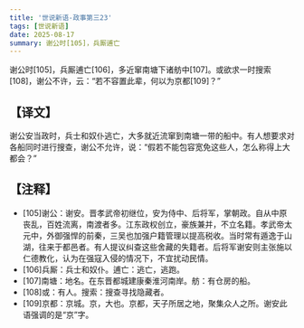 ```yaml
---
title: '世说新语-政事第三23'
tags: [世说新语]
date: 2025-08-17
summary: 谢公时[105]，兵厮逋亡
---
```


谢公时[105]，兵厮逋亡[106]，多近窜南塘下诸舫中[107]。或欲求一时搜索[108]，谢公不许，云：“若不容置此辈，何以为京都[109]？”

## 【译文】

谢公安当政时，兵士和奴仆逃亡，大多就近流窜到南塘一带的船中。有人想要求对各船同时进行搜查，谢公不允许，说：“假若不能包容宽免这些人，怎么称得上大都会？”

## 【注释】

- [105]谢公：谢安。晋孝武帝初继位，安为侍中、后将军，掌朝政。自从中原丧乱，百姓流离，南渡者多。江东政权创立，豪族兼并，不立名籍。孝武帝太元中，外御强悍的前秦，三吴也加强户籍管理以提高税收。当时常有遁逸于山湖，往来于都邑者。有人提议纠查这些舍藏的失籍者。后将军谢安则主张施以仁德教化，认为在强寇入侵的情况下，不宜扰动民情。
- [106]兵厮：兵士和奴仆。逋亡：逃亡，逃跑。
- [107]南塘：地名。在东晋都城建康秦淮河南岸。舫：有仓房的船。
- [108]或：有人。搜索：搜查寻找隐藏者。
- [109]京都：京城。京，大也。京都，天子所居之地，聚集众人之所。谢安此语强调的是“京”字。
